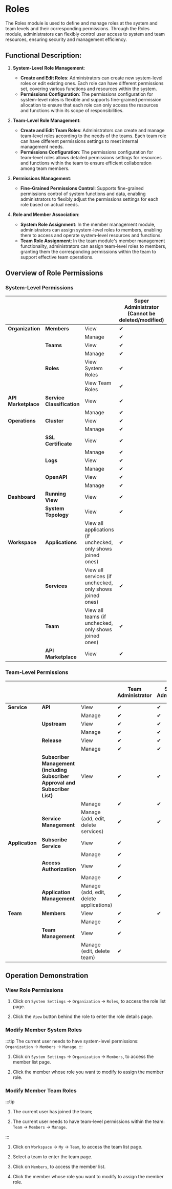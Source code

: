 # Roles

The Roles module is used to define and manage roles at the system and team levels and their corresponding permissions. Through the Roles module, administrators can flexibly control user access to system and team resources, ensuring security and management efficiency.

## Functional Description:

1. **System-Level Role Management**:
   - **Create and Edit Roles**: Administrators can create new system-level roles or edit existing ones. Each role can have different permissions set, covering various functions and resources within the system.
   - **Permissions Configuration**: The permissions configuration for system-level roles is flexible and supports fine-grained permission allocation to ensure that each role can only access the resources and functions within its scope of responsibilities.

2. **Team-Level Role Management**:
   - **Create and Edit Team Roles**: Administrators can create and manage team-level roles according to the needs of the teams. Each team role can have different permissions settings to meet internal management needs.
   - **Permissions Configuration**: The permissions configuration for team-level roles allows detailed permissions settings for resources and functions within the team to ensure efficient collaboration among team members.

3. **Permissions Management**:
   - **Fine-Grained Permissions Control**: Supports fine-grained permissions control of system functions and data, enabling administrators to flexibly adjust the permissions settings for each role based on actual needs.

4. **Role and Member Association**:
   - **System Role Assignment**: In the member management module, administrators can assign system-level roles to members, enabling them to access and operate system-level resources and functions.
   - **Team Role Assignment**: In the team module's member management functionality, administrators can assign team-level roles to members, granting them the corresponding permissions within the team to support effective team operations.

## Overview of Role Permissions
### System-Level Permissions

|   |   |   | Super Administrator (Cannot be deleted/modified) | Team Administrator | Operations Administrator | [Default] Regular Member |
|---|---|---|---|---|---|---|
| **Organization** | **Members** | View | ✔ |   |   |   |
|   |   | Manage | ✔ |   |   |   |
|   | **Teams** | View | ✔ | ✔ |   |   |
|   |   | Manage | ✔ | ✔ |   |   |
|   | **Roles** | View System Roles | ✔ |   |   |   |
|   |   | View Team Roles | ✔ | ✔ |   |   |
| **API Marketplace** | **Service Classification** | View | ✔ |   | ✔ |   |
|   |   | Manage | ✔ | ✔ |   |   |
| **Operations** | **Cluster** | View | ✔ |   | ✔ |   |
|   |   | Manage | ✔ |   | ✔ |   |
|   | **SSL Certificate** | View | ✔ |   | ✔ |   |
|   |   | Manage | ✔ |   | ✔ |   |
|   | **Logs** | View | ✔ |   | ✔ |   |
|   |   | Manage | ✔ |   | ✔ |   |
|   | **OpenAPI** | View | ✔ |   | ✔ |   |
|   |   | Manage | ✔ |   | ✔ |   |
| **Dashboard** | **Running View** | View | ✔ |   | ✔ |   |
|   | **System Topology** | View | ✔ |   | ✔ |   |
| **Workspace** | **Applications** | View all applications (if unchecked, only shows joined ones) | ✔ | ✔ | ✔ |   |
|   | **Services** | View all services (if unchecked, only shows joined ones) | ✔ | ✔ | ✔ |   |
|   | **Team** | View all teams (if unchecked, only shows joined ones) | ✔ | ✔ | ✔ |   |
|   | **API Marketplace** | View | ✔ | ✔ | ✔ | ✔ |

### Team-Level Permissions

|   |   |   | Team Administrator | Service Administrator | Service Developer | Application Administrator | [Default] Application Developer |
|---|---|---|---|---|---|---|---|
| **Service** | **API** | View | ✔ | ✔ | ✔ |   |   |
|   |   | Manage | ✔ | ✔ | ✔ |   |   |
|   | **Upstream** | View | ✔ | ✔ | ✔ |   |   |
|   |   | Manage | ✔ | ✔ | ✔ |   |   |
|   | **Release** | View | ✔ | ✔ | ✔ |   |   |
|   |   | Manage | ✔ | ✔ | ✔ |   |   |
|   | **Subscriber Management (including Subscriber Approval and Subscriber List)** | View | ✔ | ✔ |   |   |   |
|   |   | Manage | ✔ | ✔ |   |   |   |
|   | **Service Management** | Manage (add, edit, delete services) | ✔ | ✔ |   |   |   |
| **Application** | **Subscribe Service** | View | ✔ |   |   | ✔ | ✔ |
|   |   | Manage | ✔ |   |   | ✔ | ✔ |
|   | **Access Authorization** | View | ✔ |   |   | ✔ | ✔ |
|   |   | Manage | ✔ |   |   | ✔ |   |
|   | **Application Management** | Manage (add, edit, delete applications) | ✔ |   |   | ✔ |   |
| **Team** | **Members** | View | ✔ | ✔ | ✔ | ✔ | ✔ |
|   |   | Manage | ✔ |   |   |   |   |
|   | **Team Management** | View | ✔ |   |   |   |   |
|   |   | Manage (edit, delete team) | ✔ |   |   |   |   |
  
## Operation Demonstration

### View Role Permissions
1. Click on `System Settings` -> `Organization` -> `Roles`, to access the role list page.

2. Click the `View` button behind the role to enter the role details page.

### Modify Member System Roles
:::tip
The current user needs to have system-level permissions: `Organization` -> `Members` -> `Manage`.
:::

1. Click on `System Settings` -> `Organization` -> `Members`, to access the member list page.

2. Click the member whose role you want to modify to assign the member role.

### Modify Member Team Roles
:::tip

1. The current user has joined the team;

2. The current user needs to have team-level permissions within the team: `Team` -> `Members` -> `Manage`.

:::

1. Click on `Workspace` -> `My` -> `Team`, to access the team list page.

2. Select a team to enter the team page.

3. Click on `Members`, to access the member list.

4. Click the member whose role you want to modify to assign the member role.